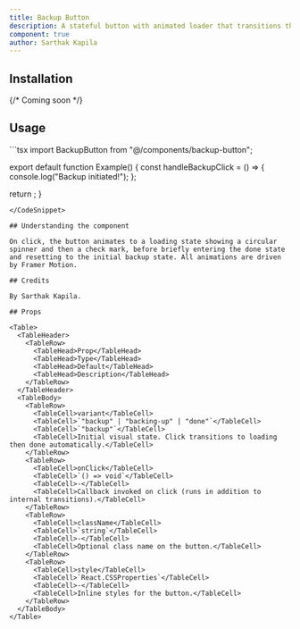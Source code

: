 ```yaml
---
title: Backup Button
description: A stateful button with animated loader that transitions through backup, backing-up, and done states.
component: true
author: Sarthak Kapila
---
```


<ComponentPreview name="backup-button" />

## Installation

{/* Coming soon */}

## Usage

<CodeSnippet title="Backup Button Example">
```tsx
import BackupButton from "@/components/backup-button";

export default function Example() {
  const handleBackupClick = () => {
    console.log("Backup initiated!");
  };

  return <BackupButton onClick={handleBackupClick} />;
}
```
</CodeSnippet>

## Understanding the component

On click, the button animates to a loading state showing a circular spinner and then a check mark, before briefly entering the done state and resetting to the initial backup state. All animations are driven by Framer Motion.

## Credits

By Sarthak Kapila.

## Props

<Table>
  <TableHeader>
    <TableRow>
      <TableHead>Prop</TableHead>
      <TableHead>Type</TableHead>
      <TableHead>Default</TableHead>
      <TableHead>Description</TableHead>
    </TableRow>
  </TableHeader>
  <TableBody>
    <TableRow>
      <TableCell>variant</TableCell>
      <TableCell>`"backup" | "backing-up" | "done"`</TableCell>
      <TableCell>`"backup"`</TableCell>
      <TableCell>Initial visual state. Click transitions to loading then done automatically.</TableCell>
    </TableRow>
    <TableRow>
      <TableCell>onClick</TableCell>
      <TableCell>`() => void`</TableCell>
      <TableCell>-</TableCell>
      <TableCell>Callback invoked on click (runs in addition to internal transitions).</TableCell>
    </TableRow>
    <TableRow>
      <TableCell>className</TableCell>
      <TableCell>`string`</TableCell>
      <TableCell>-</TableCell>
      <TableCell>Optional class name on the button.</TableCell>
    </TableRow>
    <TableRow>
      <TableCell>style</TableCell>
      <TableCell>`React.CSSProperties`</TableCell>
      <TableCell>-</TableCell>
      <TableCell>Inline styles for the button.</TableCell>
    </TableRow>
  </TableBody>
</Table>

